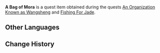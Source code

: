 {{Item Infobox
|id           = 100713
|image        = Item Bag of Mora.png
|type         = Quest Items
|description  = '''An Organization Known as Wangsheng:''' Funds provided by Childe. The clinking of coins within lifts a person's spirits.<br />'''Fishing for Jade:''' A bag of Mora. Not the heaviest, but one would not mind finding it on the street.
|source1      = Given during the [[An Organization Known as Wangsheng]] quest.
|source2      = Obtained during the [[Fishing For Jade]] quest.
}}
'''A Bag of Mora''' is a quest item obtained during the quests [[An Organization Known as Wangsheng]] and [[Fishing For Jade]].

==Other Languages==
{{Other Languages
|en      = A Bag of Mora
|zhs     = 一袋摩拉
|zhs_rm  = Yī dài mólā
|zht     = 一袋摩拉
|zht_rm  = Yī dài mólā
|ja      = 1袋のモラ
|ja_rm   = 1 Fukuro no mora
|ko      = 모라 한 주머니
|ko_rm   = Mora Han Jumeoni
|es      = Saco de Mora
|fr      = Bourse de moras
|ru      = Кошелёк с деньгами
|th      = ถุง Mora
|th_rm   = Thung Mora
|vi      = 1 túi Mora
|de      = Beutel voll Mora
|id      = Sekantong Mora
|pt      = Uma Bolsa de Mora
}}

==Change History==
{{Change History|1.2}}